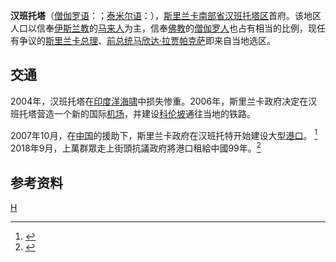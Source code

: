 {{Expand|time=2013-02-16T07:44:20+00:00 }}
{{Infobox settlement
<!-- Basic info  ---------------->
|name                   = 汉班托塔
|other_name             = Magampura {{lang|si|මාගම්පුර}} {{lang|ta|மாகம்புர}}
|native_name            = {{lang|si|හම්බන්තොට}} / {{lang|ta|அம்பாந்தோட்டை}}
|nickname               = 
|settlement_type        = [[城镇|城镇]]
|motto                  =
<!-- images and maps  ----------->
|image_skyline          = Hambantota Administrative Complex.jpg
|imagesize              = 250px
|image_caption          = 汉班托塔行政楼

|pushpin_map            = Sri Lanka
|pushpin_label_position = right
|pushpin_mapsize        =
|pushpin_map_caption    = 在斯里兰卡的位置
<!-- Location ------------------>
|subdivision_type       = 国家
|subdivision_name       = {{flag|Sri Lanka}}
|subdivision_type1      = [[斯里兰卡行政区划|省]]
|subdivision_name1      = [[南方省|南方省]]
|subdivision_type2      = [[斯里兰卡县级行政区划|县]]
|subdivision_name2      = [[汉班托特县|汉班托特县]]
|subdivision_type3      =
|subdivision_name3      =
|<!-- Politics ----------------->
|government_footnotes   =
|government_type        =
|leader_title           =
|leader_name            =
|leader_title1          =  <!-- for places with, both a mayor and a city manager -->
|leader_name1           =
|established_title      =  <!-- Settled -->
|established_date       =
<!-- Area    --------------------->
|unit_pref                = Imperial
|area_footnotes           =
|area_total_km2           = <!-- ALL fields dealing with a measurements are subject to automatic unit conversion-->
|area_land_km2            =
<!-- Population   ----------------------->
|population_as_of               = 2001年
|population_footnotes           =
|population_note                =
|population_total               = 11,213
|population_density_km2         =
|population_density_sq_mi       =
<!-- General information  --------------->
|timezone               = +05:30
|utc_offset             =
|timezone_DST           =
|utc_offset_DST         =
|coordinates            = {{coord|06|07|28|N|81|07|21|E|region:LK|display=inline,title}}
|elevation_footnotes    =
|elevation_m            = 1
|elevation_ft           =
<!-- Area/postal codes & others -------->
|postal_code_type       =  <!-- enter ZIP code, Postcode, Post code, Postal code... -->
|postal_code            =
|area_code              = 047
|blank_name             =
|blank_info             =
|blank1_name            =
|blank1_info            =
|website                =
|footnotes              =
}}
'''汉班托塔'''（[[僧伽罗语|僧伽罗语]]：{{lang|si|භම්ඛන්තොට}}；[[泰米尔语|泰米尔语]]：{{lang|ta|அம்பாந்தோட்டை}}），[[斯里兰卡|斯里兰卡]][[南部省_(斯里兰卡)|南部省]][[汉班托塔区|汉班托塔区]]首府。该地区人口以信奉[[伊斯兰教|伊斯兰教]]的[[马来人|马来人]]为主，信奉[[佛教|佛教]]的[[僧伽罗人|僧伽罗人]]也占有相当的比例，现任有争议的[[斯里兰卡总理|斯里兰卡总理]]、[[斯里兰卡总统|前总统]][[马欣达·拉贾帕克萨|马欣达·拉贾帕克萨]]即来自当地选区。

==交通==
{{Main|馬特拉·拉賈帕克薩國際機場|漢班托塔港}}
2004年，汉班托塔在[[印度洋海啸|印度洋海啸]]中损失惨重。2006年，斯里兰卡政府决定在汉班托塔营造一个新的国际[[机场|机场]]，并建设[[科伦坡|科伦坡]]通往当地的铁路。

2007年10月，在[[中华人民共和国|中国]]的援助下，斯里兰卡政府在汉班托特开始建设大型[[漢班托塔港|港口]]。 <ref>{{Cite web |title=斯里兰卡第二个国际机场将于10月下旬开工_产经动态_新浪财经_新浪网 |url=http://finance.sina.com.cn/chanjing/b/20061024/0848997824.shtml |access-date=2021-05-26 |work=finance.sina.com.cn |archive-date=2019-08-11 |archive-url=https://web.archive.org/web/20190811091430/http://finance.sina.com.cn/chanjing/b/20061024/0848997824.shtml |dead-url=no }}</ref> 2018年9月，上萬群眾走上街頭抗議政府將港口租給中國99年。<ref>{{Cite web |title=痛批租港給中國99年 斯里蘭卡萬人抗議賣國 |url=https://newtalk.tw/news/view/2018-09-06/138293 |access-date=2021-05-26 |date=2018-09-06 |work=新頭殼 Newtalk |language=zh-TW |archive-date=2019-08-15 |archive-url=https://web.archive.org/web/20190815040717/https://newtalk.tw/news/view/2018-09-06/138293 |dead-url=no }}</ref>

==参考资料==
{{reflist}}

[[category:斯里兰卡城市|H]]